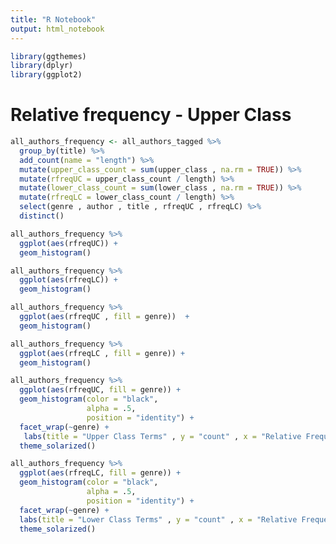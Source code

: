```yaml
---
title: "R Notebook"
output: html_notebook
---
```


```r
library(ggthemes)
library(dplyr)
library(ggplot2)

```

# Relative frequency - Upper Class
```r
all_authors_frequency <- all_authors_tagged %>%
  group_by(title) %>%
  add_count(name = "length") %>%
  mutate(upper_class_count = sum(upper_class , na.rm = TRUE)) %>%
  mutate(rfreqUC = upper_class_count / length) %>%
  mutate(lower_class_count = sum(lower_class , na.rm = TRUE)) %>%
  mutate(rfreqLC = lower_class_count / length) %>%
  select(genre , author , title , rfreqUC , rfreqLC) %>%
  distinct()
```

```r
all_authors_frequency %>%
  ggplot(aes(rfreqUC)) +
  geom_histogram()

all_authors_frequency %>%
  ggplot(aes(rfreqLC)) +
  geom_histogram()
```

```r
all_authors_frequency %>%
  ggplot(aes(rfreqUC , fill = genre))  +
  geom_histogram()

all_authors_frequency %>%
  ggplot(aes(rfreqLC , fill = genre)) +
  geom_histogram()
```
```r
all_authors_frequency %>%
  ggplot(aes(rfreqUC, fill = genre)) + 
  geom_histogram(color = "black",
                 alpha = .5,
                 position = "identity") +
  facet_wrap(~genre) +
   labs(title = "Upper Class Terms" , y = "count" , x = "Relative Frequency") +
  theme_solarized()

all_authors_frequency %>%
  ggplot(aes(rfreqLC, fill = genre)) +
  geom_histogram(color = "black",
                 alpha = .5,
                 position = "identity") +
  facet_wrap(~genre) + 
  labs(title = "Lower Class Terms" , y = "count" , x = "Relative Frequency") +
  theme_solarized()

```
